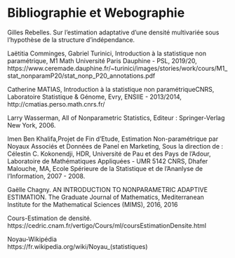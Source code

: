 # Bibliographie et Webographie
  
   Gilles Rebelles. Sur l'estimation adaptative d'une densité multivariée sous l'hypothèse de la structure d'indépendance.   
  
  Laëtitia Comminges, Gabriel Turinici, Introduction à la statistique non paramétrique,
M1 Math Université Paris Dauphine - PSL, 2019/20,   https://www.ceremade.dauphine.fr/~turinici/images/stories/work/cours/M1_stat_nonparamP20/stat_nonp_P20_annotations.pdf  
      
  Catherine MATIAS, Introduction à la statistique non paramétriqueCNRS, Laboratoire Statistique & Génome, Evry, ENSIIE - 2013/2014,  
  http://cmatias.perso.math.cnrs.fr/
    
  
  Larry Wasserman,  All of Nonparametric Statistics, Editeur : Springer-Verlag New York, 2006.  
  
Imen Ben Khalifa,Projet de Fin d'Etude,
Estimation Non-paramétrique par Noyaux Associés
et Données de Panel en Marketing,
Sous la direction de :
Célestin C. Kokonendji, HDR,
Université de Pau et des Pays de l'Adour,
Laboratoire de Mathématiques Appliquées - UMR 5142 CNRS,
Dhafer Malouche, MA,
Ecole Spérieure de la Statistique et de l'Ananlyse de l'Information, 2007 - 2008.    
  
Gaëlle Chagny. AN INTRODUCTION TO NONPARAMETRIC ADAPTIVE ESTIMATION. The
Graduate Journal of Mathematics, Mediterranean Institute for the Mathematical Sciences (MIMS),
2016, 2016  

  Cours-Estimation de densité.  
  https://cedric.cnam.fr/vertigo/Cours/ml/coursEstimationDensite.html  
    
  Noyau-Wikipédia  
  https://fr.wikipedia.org/wiki/Noyau_(statistiques)
    
 